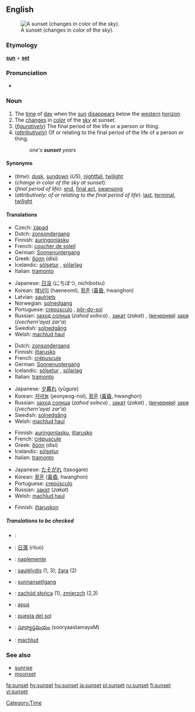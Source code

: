 ==English==
{{wikipedia}}
[[Image:Sunset may 2006 panorama.jpg|thumb|right|A sunset (changes in color of the sky).]]
===Etymology===
'''[[sun]]''' + '''[[set]]'''

===Pronunciation===
*{{audio|en-us-sunset.ogg|Audio (US)}}

===Noun===
{{en-noun}}

# The [[time]] of [[day]] when the [[sun]] [[disappear]]s below the [[western]] [[horizon]].
# The [[change]]s in [[color]] of the [[sky]] at sunset.
#(''[[figuratively]]'') The final period of the life or a person or thing.
#(''[[attributively]]'') Of or relating to the final period of the life of a person or thing.<!--this is still a noun, not an adjective-->
#:''one's '''sunset''' years''

====Synonyms====
*(''time''): [[dusk]], [[sundown]] (''US''), [[nightfall]], [[twilight]]
*(''change in color of the sky at sunset''):
*(''final period of life''): [[end]], [[final act]], [[swansong]]
*(''attributively: of or relating to the final period of life''): [[last]], [[terminal]], [[twilight]]

====Translations====
{{trans-top|time of day}}
*Czech: [[západ]] {{m}}
*Dutch: [[zonsondergang]] {{m}}
*Finnish: [[auringonlasku]]
*French: [[coucher de soleil]] {{m}}
*German: [[Sonnenuntergang]] {{m}}
*Greek: [[δύση]] (dísi) {{f}}
*Icelandic: [[sólsetur]] {{n}}, [[sólarlag]] {{n}}
*Italian: [[tramonto]] {{m}}
{{trans-mid}}
*Japanese: [[日没]] (にちぼつ, nichibotsu)
*Korean: [[해넘이]] (haeneomI), [[황혼]] ([[黃昏]], hwanghon) 
*Latvian: [[saulriets]] {{m}}
*Norwegian: [[solnedgang]] {{m}}
*Portuguese: [[crepúsculo]] {{m}}, [[pôr-do-sol]] {{m}}
*Russian: [[заход солнца]] (''zahod solnca'') {{m}}, [[закат]] (''zakat'') {{m}}, ([[вечерний|вечерняя]]) [[заря]] (''(vechern'aya) zar'a'') {{f}}
*Swedish: [[solnedgång]] {{c}}
*Welsh: [[machlud haul]]
{{trans-bottom}}

{{trans-top|changes in color of sky at sunset}}
*Dutch: [[zonsondergang]] {{m}}
*Finnish: [[iltarusko]]
*French: [[crépuscule]] {{m}}
*German: [[Sonnenuntergang]] {{m}}
*Icelandic: [[sólsetur]] {{n}}, [[sólarlag]] {{n}}
*Italian: [[tramonto]] {{m}}
{{trans-mid}}
*Japanese: [[夕暮れ]] (yūgure)
*Korean: [[저녁놀]] (jeonyeog-nol), [[황혼]] ([[黃昏]], hwanghon) 
*Russian: [[заход солнца]] (''zahod solnca'') {{m}}, [[закат]] (''zakat'') {{m}}, ([[вечерний|вечерняя]]) [[заря]] (''(vechern'aya) zar'a'') {{f}}
*Swedish: [[solnedgång]] {{c}}
*Welsh: [[machlud haul]]
{{trans-bottom}}

{{trans-top|final period of life}}
*Finnish: [[auringonlasku]], [[iltarusko]]
*French: [[crépuscule]] {{m}}
*Greek: [[δύση]] (dísi) {{f}}
*Icelandic: [[sólsetur]] {{n}}
*Italian: [[tramonto]] {{m}}
{{trans-mid}}
*Japanese: [[たそがれ]] (tasogare)
*Korean: [[황혼]] ([[黃昏]], hwanghon) 
*Portuguese: [[crepúsculo]] {{m}}
*Russian: [[закат]] (''zakat'') {{m}}
*Welsh: [[machlud haul]]
{{trans-bottom}}

{{trans-top|attributively: of or relating to the final period of life}}
*Finnish: [[iltarusko|iltaruskon]]
{{trans-mid}}
{{trans-bottom}}

=====Translations to be checked=====
{{checktrans}}
*{{ttbc|Arabic}}: {{ARchar|[[غروب الشمس]]}} {{Unicode|(ğurú:b aš-šams)}} {{m}}
*{{ttbc|Chinese}}: [[日落]] (rìluò)
*{{ttbc|Hungarian}}: [[naplemente]]
*{{ttbc|Lithuanian}}: [[saulėlydis]] {{m}} (1, 3); [[žara]] {{f}} (2)
*{{ttbc|Old English}}: [[sunnansetlgang]] {{m}}
*{{ttbc|Polish}}: [[zachód słońca]] {{m}} (1), [[zmierzch]] {{m}} (2,3) 
*{{ttbc|Romanian}}: [[apus]] {{n}}
*{{ttbc|Spanish}}: [[puesta del sol]] {{f}}
*{{ttbc|Telugu}}: [[సూర్యాస్తమయం]] (sooryaastamayaM)
*{{ttbc|Welsh}}: [[machlud]]

<!--===Adjective===
This is actually an attributive use of the noun and has been moved to the noun section above
-->

===See also===
*[[sunrise]]
*[[moonset]]

[[Category:Time]]

[[fa:sunset]]
[[hy:sunset]]
[[hu:sunset]]
[[ja:sunset]]
[[pl:sunset]]
[[ru:sunset]]
[[fi:sunset]]
[[vi:sunset]]
